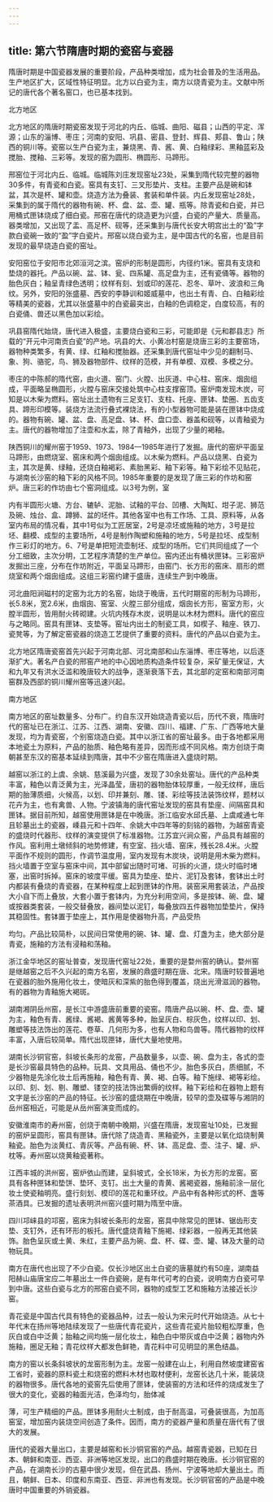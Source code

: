 ```yaml
---
---
---
```

title: 第六节隋唐时期的瓷窑与瓷器
---



隋唐时期是中国瓷器发展的重要阶段，产品种类增加，成为社会普及的生活用品。生产地区扩大，区域性特征明显。北方以白瓷为主，南方以烧青瓷为主。文献中所记的唐代各个著名窑口，也已基本找到。

北方地区

北方地区的隋唐时期瓷窑发现于河北的内丘、临城、曲阳、磁县；山西的平定、浑源；山东的淄博、枣庄；河南的安阳、巩县、密县、登封、辉县、郏县、鲁山；陕西的铜川等。瓷窑以生产白瓷为主，兼烧黑、青、酱、黄、白釉绿彩、黑釉蓝彩及搅胎、搅釉、三彩等。发现的窑为圆形、椭圆形、马蹄形。

邢窑位于河北内丘、临城。临城陈刘庄发现窑址23处，采集到隋代较完整的器物30多件，有青瓷和白瓷。窑具有支钉、三叉形垫片、支柱。主要产品是碗和钵盆，其次是杯、罐和壶。烧造方法为叠装、套装和单件装。内丘发现窑址28处，采集到的属于隋代的器物有碗、杯、盘、盆、壶、罐、瓶等。除青瓷和白瓷，并已用桶式匣钵烧成了细白瓷。邢窑在唐代的烧造更为兴盛，白瓷的产量大、质量高。器类增加，又出现了盂、高足杯、砚等，还采集到与唐代长安大明宫出土的“盈”字款白瓷碗一致的“盈”字白瓷片。邢窑以烧白瓷为主，是中国古代的名窑，也是目前发现的最早烧造白瓷的窑址。

安阳窑位于安阳市北郊洹河之滨。窑炉的形制是圆形，内径约1米。窑具有支烧和垫烧的器托。产品以碗、盆、钵、瓮、四系罐、高足盘为主，还有瓷俑等。器物的胎色灰白；釉呈青绿色透明；纹样有刻、划或印的莲花、忍冬、草叶、波浪和三角纹。另外，安阳的张盛墓、西安的李静训和姬威墓中，也出土有青、白、白釉彩绘等精美的瓷器，尤其以张盛墓中的白瓷最突出，白釉的色调稳定，白度较高，有的白瓷俑、兽还以黑色加以彩绘。

巩县窑隋代始烧，唐代进入极盛，主要烧白瓷和三彩，可能即是《元和郡县志》所载的“开元中河南贡白瓷”的产地。巩县的大、小黄冶村窑是烧唐三彩的主要窑场，器物种类繁多，有黄、绿、红釉和搅胎器。还采集到唐代窑址中少见的翻制马、象、狗、骆驼，鸟、狮及器物部件、纹样的范模，并有单模、双模、多模之分。

枣庄的中陈郝的隋代窑，由火道、窑门、火膛、出灰道、中心柱、窑床、烟囱组成，平面略呈椭圆形，火膛与窑床交接处筑中心柱支撑窑顶。窑炉南发现木炭，可知是以木柴为燃料。窑址出土遗物有三足支钉、支柱、托座、匣钵、垫圈、五齿支具、蹄形印模等。装烧方法流行叠式裸烧法，有的小型器物可能是装在匣钵中烧成的。器物有碗、罐、盆、盘、高足盘、钵、杯、盘口壶、器盖和砚等，以青釉瓷为主。唐代的器物增加了注壶和水盂，除了青釉外，出现了少量的褐釉。

陕西铜川的耀州窑于1959、1973、1984—1985年进行了发掘。唐代的窑炉平面呈马蹄形，由燃烧室、窑床和两个烟囱组成。以木柴为燃料。产品以烧黑、白瓷为主，其次是黄、绿釉，还烧白釉褐彩、素胎黑彩、釉下彩等。釉下彩绘不见贴花，与湖南长沙窑的釉下彩的风格不同。1985年重要的是发现了唐三彩的作坊和窑炉。唐三彩的作坊由七个窑洞组成。以3号为例，室

内有半圆形火塘、方台、辘轳、泥胎、试釉的平台、凹槽、大陶缸、坩子泥、狮范及碗、烛台、盒、蹲狮、盆的坯件。其他各室中也有工作场、工具、原料等，从各室内布局的情况看，其中1号似为工匠居室，2号是凉坯或施釉的地方，3号是拉坯、翻模、成型的主要场所，4号是制作陶塑和施釉的地方，5号是拉坯、成型制作三彩灯的地方。6、7号是单把短流壶制坯、成型的场所。它们共同组成了一个分工细致，主次分明，工艺程序清楚的生产单位。窑内还出有桶状匣钵。三彩窑炉发掘出三座，分布在作坊附近，平面呈马蹄形，由窑门、长方形的窑床、扇形的燃烧室和两个烟囱组成。这组三彩窑约建于盛唐，连续生产到中晚唐。

河北曲阳涧磁村的定窑为北方的名窑，始烧于晚唐，五代时期窑的形制为马蹄形，长5.8米，宽2.6米，由烟囱、窑室、火膛三部分组成，烟囱长方形，窑室方形，火膛半圆形，皆用耐火砖砌建。火坑内残存木炭，说明是以木材为燃料。唐代的窑应与之略同。窑具有匣钵、支垫等。窑址内出土的制瓷工具，如楔子、釉座、铁刀、瓷凳等，为了解定窑瓷器的烧造工艺提供了重要的资料。唐代的产品以白瓷为主。

北方地区隋唐瓷窑首先兴起于河南北部、河北南部和山东淄博、枣庄等地，以后逐渐扩大。著名产白瓷的邢窑产地的中心因地质构造条件较复杂，采矿量无保证，大和九年又有洪水泛滥和晚唐较大的战争，逐渐衰落下去，其北部的定窑和南部河南窑群及西部的铜川耀州窑等迅速兴起。

南方地区

南方地区的窑址数量多、分布广。约自东汉开始烧造青瓷以后，历代不衰，隋唐时代的窑址已在浙江、江苏、江西、湖南、安徽、四川、福建、广东、广西等地大量发现，均为青瓷窑，个别窑烧造白瓷。其中以浙江省的窑址最多。由于各地都采用本地瓷土为原料，产品的胎质、釉色略有差异，因而形成不同风格。南方创烧于南朝甚至东汉的窑基本延续到隋唐，其中不少窑在隋唐进入盛烧时期。

越窑以浙江的上虞、余姚、慈溪最为兴盛，发现了30余处窑址。唐代的产品种类丰富，釉色以青泛黄为主，光泽晶莹，唐初的器物胎体较厚重，一般无纹样，唐后期的胎薄质细，火候高，以划、印并兼刻、雕、镂、彩绘等技法装饰纹样，题材以花卉为主，也有禽兽、人物。宁波镇海的唐代窑址发现的窑具有垫座、间隔窑具和匣钵。据目前所知，越窑使用匣钵是在中晚唐。浙江临安水邱氏墓、上虞咸通七年且轸墓出土的瓷器，嵊县元和十四年、余姚大中四年等的刻铭的器物，为越窑青瓷的盛烧时代器形、纹样的演变提供了标准器物。江苏宜兴涧众窑，产品具有越窑的作风。窑利用土墩倾斜的地势修建，有空室、挡火墙、窑床，残长28.4米。火膛平面作不规则的圆形，作调节温度用，室内发现有木炭块，说明是用木柴为燃料。挡火墙置于空室与窑床中间，其中部留出随时可堵、可拆的火道，烧火时临时堵塞，出窑时拆掉。窑床的坡度平缓。窑具为垫座、垫片、泥钉及套钵，套钵出土时内都装有叠烧的青瓷器，在某种程度上起到匣钵的作用。装窑采用套装法，产品按大小自下而上叠放，大套小置于套钵内，为充分利用空间，多是按钵、碗、盘、罐或按器类套装，一般交替叠放，器间垫以泥钉，每叠放四五件器物加垫垫片，保持其稳固性。套钵置于垫座上，其作用是使器物升高，产品受热

均匀。产品比较简朴，以民间日常使用的碗、钵、罐、盘、灯盏为主，绝大部分是青瓷，施釉的方法有浸釉和荡釉。

浙江金华地区的窑址普查，发现唐代窑址22处，重要的是婺州窑的确认。婺州窑是继越窑之后不久兴起的南方名窑，发展的鼎盛时期在唐、北宋。隋唐时较普遍地在瓷器的胎外施用化妆土，使暗灰和深紫的胎色得到覆盖，烧出光滑滋润的器物。有的器物为青釉施大褐斑。

湖南湘阴岳州窑，是长江中游盛唐前重要的瓷窑。隋唐产品以碗、杯、盘、壶、罐为主，釉色有青、酱绿、酱褐、酱黄等多种，胎呈灰白、棕灰色，纹样以印、划、雕塑等技法饰出的莲花、卷草、几何形为多，也有人物和鸟兽等。隋代器物的纹样丰富，入唐后较简单。隋代出现匣钵，唐代大量地使用。

湖南长沙铜官窑，斜坡长条形的龙窑，产品数量多，以壶、碗、盘为主，各式的壶是长沙窑最具特色的品种。玩具、文具用品、俑也不少。胎色多灰白，质细腻，不少器物是先涂化妆土后再施釉，釉色有青、黄、褐、白等。釉下施绿、褐等彩绘。以印、刻、划、剔、雕塑、镂空的技法饰出繁缛的纹样。釉下彩绘和在器物上题有文字是长沙窑的产品的特征。长沙窑的盛烧期在中晚唐，较早的壶及碟等与湘阴的岳州窑相近，可能是从岳州窑演变而成的。

安徽淮南市的寿州窑，创烧于南朝中晚期，兴盛在隋唐，发现窑址10处，已发掘的窑炉呈圆形，窑具有匣钵。唐代除了烧造青、黑釉瓷外，主要是以氧化焰烧制黄釉瓷。胎色为淡黄红、青灰等。产品有碗、杯、钵、高足盘、壶、注子、罐、炉、枕等。寿州窑以烧黄釉瓷著称。

江西丰城的洪州窑，窑炉依山而建，呈斜坡式，全长18米，为长方形的龙窑。窑具有各种匣钵和垫饼、垫环、支钉。出土大量的青黄、酱褐瓷器，施釉前涂一层化妆土使瓷釉明亮。盛行刻划、模印的莲花和重环纹。产品中有各种形式的杯、盏等茶酒具。已发掘的遗址表明洪州窑兴盛时期为隋至中唐。

四川邛崃县的邛窑，窑床为斜坡长条形的龙窑，窑具中除常见的匣钵、锯齿形支垫、支钉外，还有环形的板托。唐代盛烧青釉下施褐、绿彩器，一般再无其他装饰。胎色呈灰或土黄、朱红，主要产品为碗、盘、杯、碟、壶、罐、钵及大量的动物玩具。

南方在唐代也出现了不少白瓷。仅长沙地区出土白瓷的唐墓就约有50座，湖南益阳赫山庙唐宝应二年墓出土一件白瓷碗，是有年代可考的白瓷，说明南方白瓷可早到中唐。这些白瓷与北方的邢窑白瓷不同，器物的成型工艺和施釉方法接近长沙窑。

青花瓷是中国古代具有特色的瓷器品种，过去一般认为宋元时代开始烧造。从七十年代末在扬州等地陆续发现了一些唐代青花瓷片，这些青花瓷片胎较粗松厚重，色灰白或白中泛黄；胎釉之间均施一层化妆土，釉色白中带灰或白中泛黄；器物内外施釉，圈足无釉；青花纹样大都发色鲜艳，青花料中可见明显的黑色结晶。

南方的窑以长条斜坡状的龙窑形制为主。龙窑一般建在山上，利用自然坡度建窑省工省时，瓷器的原料瓷土和烧窑的燃料木材也取材便利，龙窑长达几十米，能装烧的器物很多。唐代各地的瓷窑先后使用了匣钵，使装窑的方法和坯件的烧成发生了很大的变化，瓷器的釉面光洁，色泽均匀，胎体减

薄，可生产精细的产品。匣钵多用耐火土制成，由于耐高温，可叠装很高，为加高窑室，增加窑内装烧空间创造了条件。因而，南方的瓷器产量和质量在唐代有了很大的发展。

唐代的瓷器大量出口，主要是越窑和长沙铜官窑的产品。越窑青瓷器，已知在日本、朝鲜和南亚、西亚、非洲等地区发现，出口的鼎盛时期在晚唐。长沙铜官窑的产品，在湖南长沙的古墓中很少发现，但在武昌、扬州、宁波等地却大量出土。而且，朝鲜、日本、印度和东南亚、西亚、非洲也有发现。长沙铜官窑的产品是中晚唐时中国重要的外销瓷器。